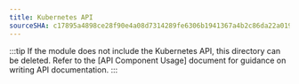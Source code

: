 ```yaml
---
title: Kubernetes API
sourceSHA: c17895a4898ce28f90e4a08d7314289fe6306b1941367a4b2c86da22a0192977
---
```


<Overview />

:::tip
If the module does not include the Kubernetes API, this directory can be deleted.
Refer to the \[API Component Usage] document for guidance on writing API documentation.
:::

